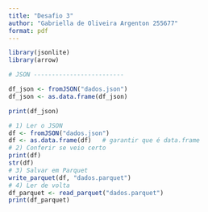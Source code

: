 ---
title: "Desafio 3"
author: "Gabriella de Oliveira Argenton 255677"
format: pdf
---

```{r setup, include=FALSE}
library(jsonlite)
library(arrow)
```

```{r}
# JSON -------------------------

df_json <- fromJSON("dados.json")
df_json <- as.data.frame(df_json)

print(df_json)

```

```{r}

# 1) Ler o JSON
df <- fromJSON("dados.json")
df <- as.data.frame(df)   # garantir que é data.frame
# 2) Conferir se veio certo
print(df)
str(df)
# 3) Salvar em Parquet
write_parquet(df, "dados.parquet")
# 4) Ler de volta
df_parquet <- read_parquet("dados.parquet")
print(df_parquet)

```
